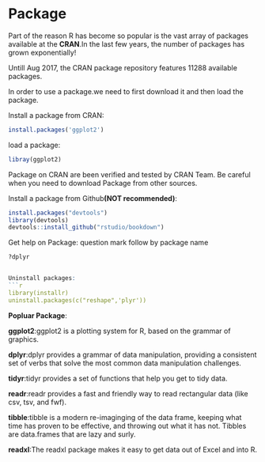 # Package

Part of the reason R has become so popular is the vast array of packages available at the **CRAN**.In the last few years, the number of packages has grown exponentially!

Untill Aug 2017, the CRAN package repository features 11288 available packages.

In order to use a package.we need to first download it and then load the package.

Install a package from CRAN:
```r
install.packages('ggplot2')
```
load a package:
```r
libray(ggplot2)
```

Package on CRAN are been verified and tested by CRAN Team.
Be careful when you need to download Package from other sources.

Install a package from Github**(NOT recommended)**:
```r
install.packages("devtools")
library(devtools)
devtools::install_github("rstudio/bookdown")
```
Get help on Package: question mark follow by package name
```r
?dplyr


Uninstall packages:
```r
library(installr)
uninstall.packages(c("reshape",'plyr'))
```


**Popluar Package**:

**ggplot2**:ggplot2 is a plotting system for R, based on the grammar of graphics.

**dplyr**:dplyr provides a grammar of data manipulation, providing a consistent set of verbs that solve the most common data manipulation challenges.

**tidyr**:tidyr provides a set of functions that help you get to tidy data.

**readr**:readr provides a fast and friendly way to read rectangular data (like csv, tsv, and fwf).

**tibble**:tibble is a modern re-imaginging of the data frame, keeping what time has proven to be effective, and throwing out what it has not. Tibbles are data.frames that are lazy and surly.

**readxl**:The readxl package makes it easy to get data out of Excel and into R.

